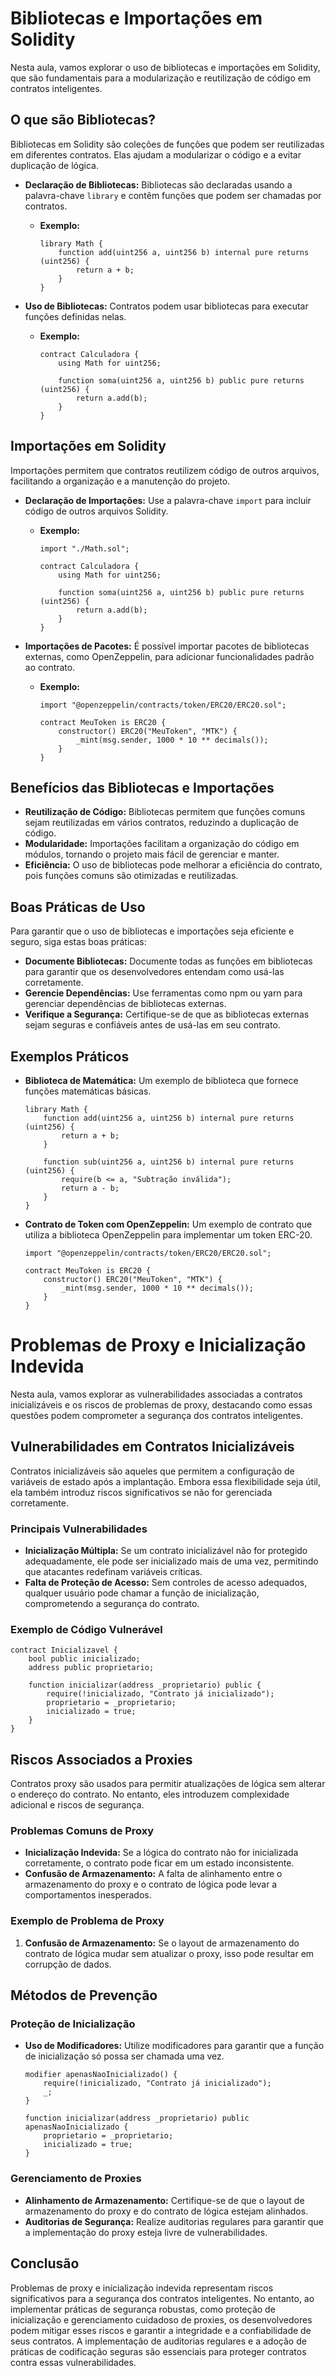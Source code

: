 # Bibliotecas e Importações em Solidity

Nesta aula, vamos explorar o uso de bibliotecas e importações em Solidity, que são fundamentais para a modularização e reutilização de código em contratos inteligentes.

## O que são Bibliotecas?

Bibliotecas em Solidity são coleções de funções que podem ser reutilizadas em diferentes contratos. Elas ajudam a modularizar o código e a evitar duplicação de lógica.

- **Declaração de Bibliotecas:** Bibliotecas são declaradas usando a palavra-chave `library` e contêm funções que podem ser chamadas por contratos.

  - **Exemplo:**
    ```solidity
    library Math {
        function add(uint256 a, uint256 b) internal pure returns (uint256) {
            return a + b;
        }
    }
    ```

- **Uso de Bibliotecas:** Contratos podem usar bibliotecas para executar funções definidas nelas.

  - **Exemplo:**

    ```solidity
    contract Calculadora {
        using Math for uint256;

        function soma(uint256 a, uint256 b) public pure returns (uint256) {
            return a.add(b);
        }
    }
    ```

## Importações em Solidity

Importações permitem que contratos reutilizem código de outros arquivos, facilitando a organização e a manutenção do projeto.

- **Declaração de Importações:** Use a palavra-chave `import` para incluir código de outros arquivos Solidity.

  - **Exemplo:**

    ```solidity
    import "./Math.sol";

    contract Calculadora {
        using Math for uint256;

        function soma(uint256 a, uint256 b) public pure returns (uint256) {
            return a.add(b);
        }
    }
    ```

- **Importações de Pacotes:** É possível importar pacotes de bibliotecas externas, como OpenZeppelin, para adicionar funcionalidades padrão ao contrato.

  - **Exemplo:**

    ```solidity
    import "@openzeppelin/contracts/token/ERC20/ERC20.sol";

    contract MeuToken is ERC20 {
        constructor() ERC20("MeuToken", "MTK") {
            _mint(msg.sender, 1000 * 10 ** decimals());
        }
    }
    ```

## Benefícios das Bibliotecas e Importações

- **Reutilização de Código:** Bibliotecas permitem que funções comuns sejam reutilizadas em vários contratos, reduzindo a duplicação de código.
- **Modularidade:** Importações facilitam a organização do código em módulos, tornando o projeto mais fácil de gerenciar e manter.
- **Eficiência:** O uso de bibliotecas pode melhorar a eficiência do contrato, pois funções comuns são otimizadas e reutilizadas.

## Boas Práticas de Uso

Para garantir que o uso de bibliotecas e importações seja eficiente e seguro, siga estas boas práticas:

- **Documente Bibliotecas:** Documente todas as funções em bibliotecas para garantir que os desenvolvedores entendam como usá-las corretamente.
- **Gerencie Dependências:** Use ferramentas como npm ou yarn para gerenciar dependências de bibliotecas externas.
- **Verifique a Segurança:** Certifique-se de que as bibliotecas externas sejam seguras e confiáveis antes de usá-las em seu contrato.

## Exemplos Práticos

- **Biblioteca de Matemática:** Um exemplo de biblioteca que fornece funções matemáticas básicas.

  ```solidity
  library Math {
      function add(uint256 a, uint256 b) internal pure returns (uint256) {
          return a + b;
      }

      function sub(uint256 a, uint256 b) internal pure returns (uint256) {
          require(b <= a, "Subtração inválida");
          return a - b;
      }
  }
  ```

- **Contrato de Token com OpenZeppelin:** Um exemplo de contrato que utiliza a biblioteca OpenZeppelin para implementar um token ERC-20.

  ```solidity
  import "@openzeppelin/contracts/token/ERC20/ERC20.sol";

  contract MeuToken is ERC20 {
      constructor() ERC20("MeuToken", "MTK") {
          _mint(msg.sender, 1000 * 10 ** decimals());
      }
  }
  ```

# Problemas de Proxy e Inicialização Indevida

Nesta aula, vamos explorar as vulnerabilidades associadas a contratos inicializáveis e os riscos de problemas de proxy, destacando como essas questões podem comprometer a segurança dos contratos inteligentes.

## Vulnerabilidades em Contratos Inicializáveis

Contratos inicializáveis são aqueles que permitem a configuração de variáveis de estado após a implantação. Embora essa flexibilidade seja útil, ela também introduz riscos significativos se não for gerenciada corretamente.

### Principais Vulnerabilidades

- **Inicialização Múltipla:** Se um contrato inicializável não for protegido adequadamente, ele pode ser inicializado mais de uma vez, permitindo que atacantes redefinam variáveis críticas.
- **Falta de Proteção de Acesso:** Sem controles de acesso adequados, qualquer usuário pode chamar a função de inicialização, comprometendo a segurança do contrato.

### Exemplo de Código Vulnerável

```solidity
contract Inicializavel {
    bool public inicializado;
    address public proprietario;

    function inicializar(address _proprietario) public {
        require(!inicializado, "Contrato já inicializado");
        proprietario = _proprietario;
        inicializado = true;
    }
}
```

## Riscos Associados a Proxies

Contratos proxy são usados para permitir atualizações de lógica sem alterar o endereço do contrato. No entanto, eles introduzem complexidade adicional e riscos de segurança.

### Problemas Comuns de Proxy

- **Inicialização Indevida:** Se a lógica do contrato não for inicializada corretamente, o contrato pode ficar em um estado inconsistente.
- **Confusão de Armazenamento:** A falta de alinhamento entre o armazenamento do proxy e o contrato de lógica pode levar a comportamentos inesperados.

### Exemplo de Problema de Proxy

1. **Confusão de Armazenamento:** Se o layout de armazenamento do contrato de lógica mudar sem atualizar o proxy, isso pode resultar em corrupção de dados.

## Métodos de Prevenção

### Proteção de Inicialização

- **Uso de Modificadores:** Utilize modificadores para garantir que a função de inicialização só possa ser chamada uma vez.

  ```solidity
  modifier apenasNaoInicializado() {
      require(!inicializado, "Contrato já inicializado");
      _;
  }

  function inicializar(address _proprietario) public apenasNaoInicializado {
      proprietario = _proprietario;
      inicializado = true;
  }
  ```

### Gerenciamento de Proxies

- **Alinhamento de Armazenamento:** Certifique-se de que o layout de armazenamento do proxy e do contrato de lógica estejam alinhados.
- **Auditorias de Segurança:** Realize auditorias regulares para garantir que a implementação do proxy esteja livre de vulnerabilidades.

## Conclusão

Problemas de proxy e inicialização indevida representam riscos significativos para a segurança dos contratos inteligentes. No entanto, ao implementar práticas de segurança robustas, como proteção de inicialização e gerenciamento cuidadoso de proxies, os desenvolvedores podem mitigar esses riscos e garantir a integridade e a confiabilidade de seus contratos. A implementação de auditorias regulares e a adoção de práticas de codificação seguras são essenciais para proteger contratos contra essas vulnerabilidades.
